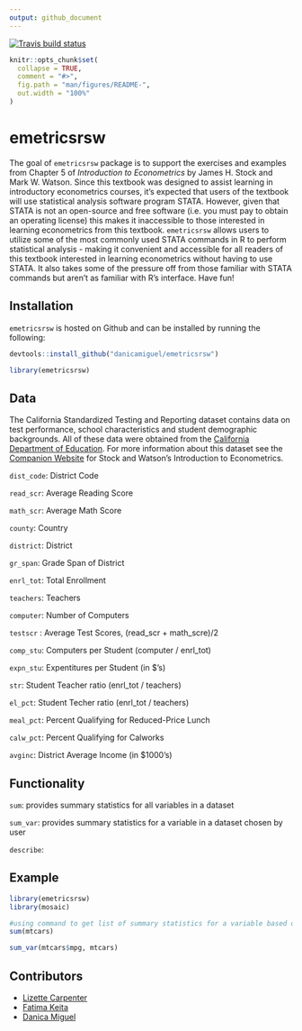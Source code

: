 ```yaml
---
output: github_document
---
```


<!-- README.md is generated from README.Rmd. Please edit that file -->
<!-- badges: start -->
[![Travis build status](https://travis-ci.org/danicamiguel/emetricsrsw.svg?branch=master)](https://travis-ci.org/danicamiguel/emetricsrsw)
<!-- badges: end -->

```r
knitr::opts_chunk$set(
  collapse = TRUE,
  comment = "#>",
  fig.path = "man/figures/README-",
  out.width = "100%"
)
```

# emetricsrsw

The goal of `emetricsrsw` package is to support the exercises and examples from Chapter 5 of *Introduction to Econometrics* by James H. Stock and Mark W. Watson. Since this textbook was designed to assist learning in introductory econometrics courses, it's expected that users of the textbook will use statistical analysis software program STATA. However, given that STATA is not an open-source and free software (i.e. you must pay to obtain an operating license) this makes it inaccessible to those interested in learning econometrics from this textbook. `emetricsrsw` allows users to utilize some of the most commonly used STATA commands in R to perform statistical analysis - making it convenient and accessible for all readers of this textbook interested in learning econometrics without having to use STATA. It also takes some of the pressure off from those familiar with STATA commands but aren't as familiar with R's interface. Have fun!

## Installation

`emetricsrsw` is hosted on Github and can be installed by running the following: 
```r
devtools::install_github("danicamiguel/emetricsrsw")
```

```r
library(emetricsrsw)
```

## Data

The California Standardized Testing and Reporting dataset contains data on test performance, school characteristics and student demographic backgrounds. All of these data were obtained from the [California Department of Education](http://www.cde.ca.gov). For more information about this dataset see the [Companion Website](https://wps.pearsoned.com/aw_stock_ie_3/178/45691/11696965.cw/index.html) for Stock and Watson's Introduction to Econometrics. 

`dist_code`: District Code

`read_scr`: Average Reading Score

`math_scr`: Average Math Score

`county`: Country 

`district`: District

`gr_span`: Grade Span of District

`enrl_tot`: Total Enrollment

`teachers`: Teachers

`computer`: Number of Computers

`testscr` : Average Test Scores, (read_scr + math_scre)/2

`comp_stu`: Computers per Student (computer / enrl_tot)

`expn_stu`: Expentitures per Student (in $'s)

`str`: Student Teacher ratio (enrl_tot / teachers)

`el_pct`: Student Techer ratio (enrl_tot / teachers)

`meal_pct`: Percent Qualifying for Reduced-Price Lunch 

`calw_pct`: Percent Qualifying for Calworks

`avginc`: District Average Income (in $1000's)

## Functionality

`sum`: provides summary statistics for all variables in a dataset

`sum_var`: provides summary statistics for a variable in a dataset chosen by user

`describe`: 


## Example

```r
library(emetricsrsw)
library(mosaic)

#using command to get list of summary statistics for a variable based on user input, also known as 'sum' in STATA
sum(mtcars)

sum_var(mtcars$mpg, mtcars)
```

## Contributors

- [Lizette Carpenter](https://github.com/lcarpenter20)
- [Fatima Keita](https://github.com/fatimak98)
- [Danica Miguel](https://github.com/danicamiguel)
